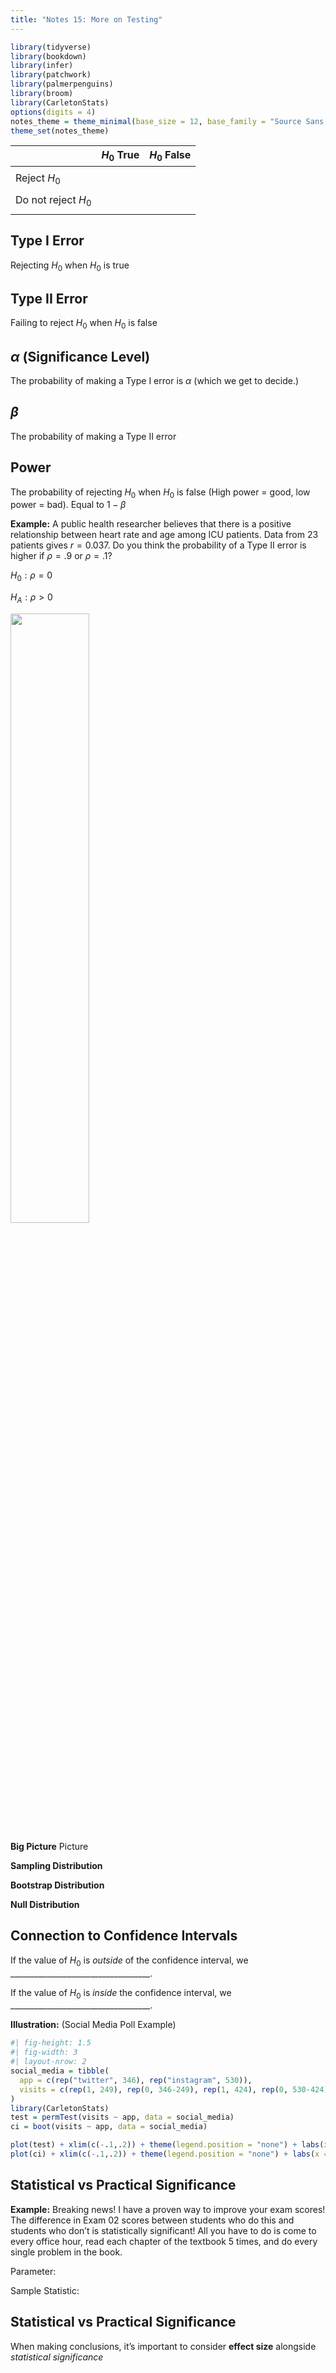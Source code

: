 ```yaml
---
title: "Notes 15: More on Testing"
---
```


```r
library(tidyverse)
library(bookdown)
library(infer)
library(patchwork)
library(palmerpenguins)
library(broom)
library(CarletonStats)
options(digits = 4)
notes_theme = theme_minimal(base_size = 12, base_family = "Source Sans 3")
theme_set(notes_theme)
```

\vspace{-.25in}

|                     | $H_0$ True | $H_0$ False |
|---------------------|:----------:|:-----------:|
|                     |            |             |
| Reject $H_0$        |            |             |
|                     |            |             |
| Do not reject $H_0$ |            |             |
|                     |            |             |

::: callout-note
## Type I Error

Rejecting $H_0$ when $H_0$ is true
:::

::: callout-note
## Type II Error

Failing to reject $H_0$ when $H_0$ is false
:::

::: callout-note
## $\alpha$ (Significance Level)

The probability of making a Type I error is $\alpha$ (which we get to decide.)
:::

::: callout-note
## $\beta$

The probability of making a Type II error 
:::

::: callout-note
## Power

The probability of rejecting $H_0$ when $H_0$ is false (High power = good, low power = bad). Equal to $1-\beta$
:::

**Example:** A public health researcher believes that there is a positive relationship between heart rate and age among ICU patients. Data from 23 patients gives $r = 0.037$. Do you think the probability of a Type II error is higher if $\rho = .9$ or $\rho = .1$? 

$H_0: \rho = 0$

$H_A: \rho > 0$

![](images/icu-permTestCor.png){width="50%"}


\pagebreak
**Big Picture** Picture 
\vspace{1.5in}

:::: {layout="[0.33, 0.33, 0.33]"}

:::{#firstcol}
**Sampling Distribution**
:::

:::{#secondcol}
**Bootstrap Distribution**
:::

:::{#secondcol}
**Null Distribution**
:::

::::

\vspace{2in}

## Connection to Confidence Intervals {-}

If the value of $H_0$ is *outside* of the confidence interval, we ___________________________________. 

If the value of $H_0$ is *inside* the confidence interval, we ___________________________________. 


**Illustration:** (Social Media Poll Example)

```r
#| fig-height: 1.5
#| fig-width: 3
#| layout-nrow: 2
social_media = tibble(
  app = c(rep("twitter", 346), rep("instagram", 530)), 
  visits = c(rep(1, 249), rep(0, 346-249), rep(1, 424), rep(0, 530-424))
)
library(CarletonStats)
test = permTest(visits ~ app, data = social_media)
ci = boot(visits ~ app, data = social_media)

plot(test) + xlim(c(-.1,.2)) + theme(legend.position = "none") + labs(x = "", y = "")
plot(ci) + xlim(c(-.1,.2)) + theme(legend.position = "none") + labs(x = "", y = "")
```

\pagebreak 

## Statistical vs Practical Significance

**Example:** Breaking news! I have a proven way to improve your exam scores! The difference in Exam 02 scores between students who do this and students who don't is statistically significant! All you have to do is come to every office hour, read each chapter of the textbook 5 times, and do every single problem in the book. 

Parameter: 

Sample Statistic: 

\vspace{2in}

::: callout-tip
## Statistical vs Practical Significance

When making conclusions, it's important to consider **effect size** alongside *statistical significance*
:::




